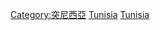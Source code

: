 {{Commons category|Society of Tunisia}}
[[Category:突尼西亞|Category:突尼西亞]]
[[Category:阿拉伯社會|Tunisia]]
[[Category:非洲各國社會|Tunisia]]